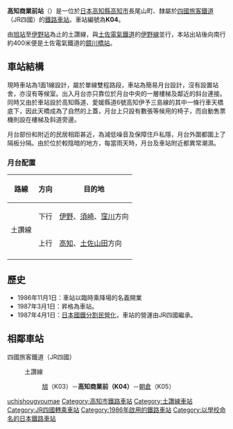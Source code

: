 {{noteTA
|T=zh-tw:高知商業前車站; zh-cn:高知商业前站; zh-hk:高知商業前站;
|1=zh-tw:高知商業前車站; zh-cn:高知商业前站; zh-hk:高知商業前站;
}}
{{日本車站資訊
|公司色     = #1cadca
|文字色     =
|站名       = 高知商業前站
|圖片       = JR-Shikoku-Kochi-ShogyomaeStation.JPG
|pxl       =
|圖片說明   = 高知商業前站入口，攝於2006年
|日文原名 = 高知商業前
|平假名   = こうちしょうぎょうまえ
|羅馬拼音   = Kōchi-Shōgyōmae
|前一站     = K03 [[旭站_(高知縣)|旭]]
|後一站     = [[朝倉站_(JR四國)|朝倉]] K05
|前一站距離 = 1.1
|後一站距離 = 1.4
|電報略號   = チシ
|車站編號     = {{車站編號c|#e25885|K04}}
|所屬公司 = [[四國旅客鐵道|四國旅客鐵道]]（JR四國）
|所屬路線   = {{Color|#e25885|■}}[[土讚線|土讚線]]
|距離     = 131.3
|起站     = [[多度津站|多度津]]
|所在地     = [[高知縣|高知縣]][[高知市|高知市]]長尾山町
|車站構造     = 地面車站
|月台配置     = 1面1線
|啟用年月日 = 1986年11月1日
|廢止年月日 =
|上下車人次 = 
|統計年度   = 
|備註       = 無人站，簡易車站
}}

'''高知商業前站'''（{{jpn|j=高知商業前駅|hg=こうちしょうぎょうまええき|rm=Kōchi-shōgyōmae eki|f=y}}）是一位於[[日本|日本]][[高知縣|高知縣]][[高知市|高知市]]長尾山町、隸屬於[[四國旅客鐵道|四國旅客鐵道]]（JR四國）的[[鐵路車站|鐵路車站]]。車站編號為'''K04'''。

由[[旭站_(高知縣)|旭站]]至[[伊野站_(JR四國)|伊野站]]為止的土讚線，與[[土佐電氣鐵道|土佐電氣鐵道]]的[[伊野線|伊野線]]並行，本站出站後向南行約400米便是土佐電氣鐵道的[[鏡川橋站|鏡川橋站]]。

==車站結構==
現時車站為1面1線設計，屬於單線雙程路段，車站為簡易月台設計，沒有設置站舍，亦沒有等候室。出入月台亦只靠位於月台中央的一層樓梯及鄰近的斜台連接。同時又由於車站設於高知縣道、愛媛縣道6號高知伊予三島線的其中一條行車天橋底下，因此天橋成為了自然的上蓋，月台上只設有數張等候用的椅子，而自動售票機則設在樓梯及斜道旁邊。

月台部份和附近的民居相距甚近，為減低噪音及保障住戶私隱，月台外圍都圍上了隔板分隔。由於位於較陰暗的地方，每當雨天時，月台及車站附近都異常潮濕。
===月台配置===
{| class="wikitable"
!路線!!方向!!目的地
|-
!rowspan="2"|{{Color|#e25885|■}}土讚線
!下行
|[[伊野站_(JR四國)|伊野]]、[[須崎站|須崎]]、[[窪川站|窪川]]方向
|-
!上行
|[[高知站|高知]]、[[土佐山田站|土佐山田]]方向
|-
|}

== 歷史 ==
* 1986年11月1日：車站以臨時乘降場的名義開業
* 1987年3月1日：昇格為車站。
* 1987年4月1日：[[日本國鐵分割民營化|日本國鐵分割民營化]]，車站的營運由JR四國繼承。

== 相鄰車站 ==
; 四國旅客鐵道（JR四國）
: {{Color|#e25885|■}}土讚線
:: [[旭站_(高知縣)|旭]]（K03）－'''高知商業前（K04）'''－[[朝倉站_(高知縣)|朝倉]]（K05）

{{土讚線2}}

{{DEFAULTSORT:Kochi-Shogyomae}}
[[Category:日本鐵路車站_Ko|uchishougyoumae]]
[[Category:高知市鐵路車站|Category:高知市鐵路車站]]
[[Category:土讚線車站|Category:土讚線車站]]
[[Category:JR四國轉乘車站|Category:JR四國轉乘車站]]
[[Category:1986年啟用的鐵路車站|Category:1986年啟用的鐵路車站]]
[[Category:以學校命名的日本鐵路車站|Category:以學校命名的日本鐵路車站]]